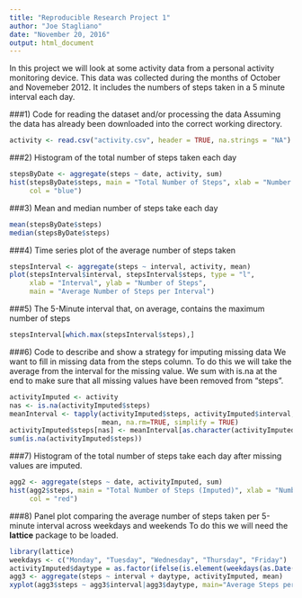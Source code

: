 ---
title: "Reproducible Research Project 1"
author: "Joe Stagliano"
date: "November 20, 2016"
output: html_document
---
In this project we will look at some activity data from a personal activity 
monitoring device. This data was collected during the months of October and 
Novemeber 2012. It includes the numbers of steps taken in a 5 minute interval 
each day.  

###1) Code for reading the dataset and/or processing the data
Assuming the data has already been downloaded into the correct working directory.
```{r}
activity <- read.csv("activity.csv", header = TRUE, na.strings = "NA")
```

###2) Histogram of the total number of steps taken each day
```{r}
stepsByDate <- aggregate(steps ~ date, activity, sum)
hist(stepsByDate$steps, main = "Total Number of Steps", xlab = "Number of Steps",
     col = "blue")
```

###3) Mean and median number of steps take each day
```{r}
mean(stepsByDate$steps)
median(stepsByDate$steps)
```

###4) Time series plot of the average number of steps taken
```{r}
stepsInterval <- aggregate(steps ~ interval, activity, mean)
plot(stepsInterval$interval, stepsInterval$steps, type = "l", 
     xlab = "Interval", ylab = "Number of Steps", 
     main = "Average Number of Steps per Interval")
```

###5) The 5-Minute interval that, on average, contains the maximum number of steps
```{r}
stepsInterval[which.max(stepsInterval$steps),]
```

###6) Code to describe and show a strategy for imputing missing data
We want to fill in missing data from the steps column. To do this we will take the 
average from the interval for the missing value. We sum with is.na at the end to
make sure that all missing values have been removed from "steps".
```{r}
activityImputed <- activity
nas <- is.na(activityImputed$steps)
meanInterval <- tapply(activityImputed$steps, activityImputed$interval, 
                       mean, na.rm=TRUE, simplify = TRUE)
activityImputed$steps[nas] <- meanInterval[as.character(activityImputed$interval[nas])]
sum(is.na(activityImputed$steps))
```

###7) Histogram of the total number of steps take each day after missing values are imputed.
```{r}
agg2 <- aggregate(steps ~ date, activityImputed, sum)
hist(agg2$steps, main = "Total Number of Steps (Imputed)", xlab = "Number of Steps",
     col = "red")
```

###8) Panel plot comparing the average number of steps taken per 5-minute interval across weekdays and weekends
To do this we will need the **lattice** package to be loaded.
```{r}
library(lattice)
weekdays <- c("Monday", "Tuesday", "Wednesday", "Thursday", "Friday")
activityImputed$daytype = as.factor(ifelse(is.element(weekdays(as.Date(activityImputed$date)),weekdays), "Weekday", "Weekend"))
agg3 <- aggregate(steps ~ interval + daytype, activityImputed, mean)
xyplot(agg3$steps ~ agg3$interval|agg3$daytype, main="Average Steps per Day by Interval",xlab="Interval", ylab="Steps",layout=c(1,2), type="l")
```
